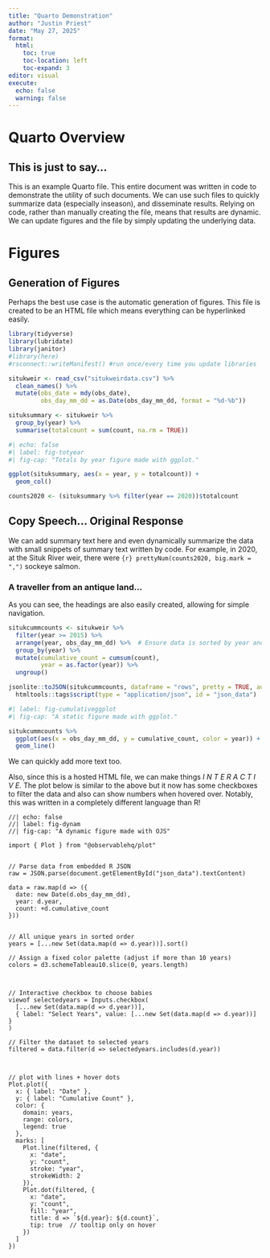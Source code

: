 ```yaml
---
title: "Quarto Demonstration"
author: "Justin Priest"
date: "May 27, 2025"
format:
  html:
    toc: true
    toc-location: left
    toc-expand: 3
editor: visual
execute:
  echo: false
  warning: false
---
```


# Quarto Overview

## This is just to say...

This is an example Quarto file. This entire document was written in code to demonstrate the utility of such documents. We can use such files to quickly summarize data (especially inseason), and disseminate results. Relying on code, rather than manually creating the file, means that results are dynamic. We can update figures and the file by simply updating the underlying data.

# Figures

## Generation of Figures

Perhaps the best use case is the automatic generation of figures. This file is created to be an HTML file which means everything can be hyperlinked easily.

```r
library(tidyverse)
library(lubridate)
library(janitor)
#library(here)
#rsconnect::writeManifest() #run once/every time you update libraries

situkweir <- read_csv("situkweirdata.csv") %>% 
  clean_names() %>%
  mutate(obs_date = mdy(obs_date),
         obs_day_mm_dd = as.Date(obs_day_mm_dd, format = "%d-%b"))

situksummary <- situkweir %>%
  group_by(year) %>%
  summarise(totalcount = sum(count, na.rm = TRUE))

```

```r
#| echo: false
#| label: fig-totyear
#| fig-cap: "Totals by year figure made with ggplot."

ggplot(situksummary, aes(x = year, y = totalcount)) +
  geom_col()

counts2020 <- (situksummary %>% filter(year == 2020))$totalcount

```

## Copy Speech... Original Response

We can add summary text here and even dynamically summarize the data with small snippets of summary text written by code. For example, in 2020, at the Situk River weir, there were `{r} prettyNum(counts2020, big.mark = ",")` sockeye salmon.

### A traveller from an antique land...

As you can see, the headings are also easily created, allowing for simple navigation.

```r
situkcummcounts <- situkweir %>%
  filter(year >= 2015) %>%
  arrange(year, obs_day_mm_dd) %>%  # Ensure data is sorted by year and day
  group_by(year) %>%
  mutate(cumulative_count = cumsum(count),
         year = as.factor(year)) %>%
  ungroup() 

jsonlite::toJSON(situkcummcounts, dataframe = "rows", pretty = TRUE, auto_unbox = TRUE) |>
  htmltools::tags$script(type = "application/json", id = "json_data")
```

```r
#| label: fig-cumulativeggplot
#| fig-cap: "A static figure made with ggplot."

situkcummcounts %>%
  ggplot(aes(x = obs_day_mm_dd, y = cumulative_count, color = year)) +
  geom_line()
```

We can quickly add more text too.

Also, since this is a hosted HTML file, we can make things 
*I N T E R A C T I V E.* The plot below is similar to the above but it now has 
some checkboxes to filter the data and also can show numbers when hovered over. 
Notably, this was written in a completely different language than R! 

```ojs
//| echo: false
//| label: fig-dynam
//| fig-cap: "A dynamic figure made with OJS"

import { Plot } from "@observablehq/plot"


// Parse data from embedded R JSON
raw = JSON.parse(document.getElementById("json_data").textContent)

data = raw.map(d => ({
  date: new Date(d.obs_day_mm_dd),
  year: d.year,
  count: +d.cumulative_count
}))


// All unique years in sorted order
years = [...new Set(data.map(d => d.year))].sort()

// Assign a fixed color palette (adjust if more than 10 years)
colors = d3.schemeTableau10.slice(0, years.length)



// Interactive checkbox to choose babies
viewof selectedyears = Inputs.checkbox(
  [...new Set(data.map(d => d.year))],
  { label: "Select Years", value: [...new Set(data.map(d => d.year))] }
)

// Filter the dataset to selected years
filtered = data.filter(d => selectedyears.includes(d.year))



// plot with lines + hover dots
Plot.plot({
  x: { label: "Date" },
  y: { label: "Cumulative Count" },
  color: {
    domain: years,
    range: colors,
    legend: true
  },
  marks: [
    Plot.line(filtered, {
      x: "date",
      y: "count",
      stroke: "year",
      strokeWidth: 2
    }),
    Plot.dot(filtered, {
      x: "date",
      y: "count",
      fill: "year",
      title: d => `${d.year}: ${d.count}`,
      tip: true  // tooltip only on hover
    })
  ]
})

```

